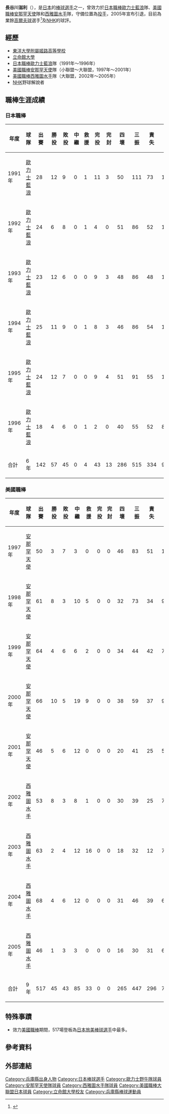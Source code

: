 {{Infobox MLB player|
image=|
width=|
name=長谷川滋利|
position=投手|
team=|
number=|
birth_date={{birth_date_and_age|1968|8|1|mf=y}}|
birth_place={{JPN}}[[兵庫縣|兵庫縣]][[加古川市|加古川市]]|
bats=右|
throws=右|
debutleague=日本職棒|
debutyear=1991年|
debutdate=4月11日|
debutteam=歐力士藍浪|
debut2league=美國職棒|
debut2year=1997年|
debut2date=4月5日|
debut2team=安納罕天使|
finalleague=日本職棒|
finaldate=10月23日|
finalyear=1996年|
finalteam=歐力士藍浪|
final2league=美國職棒|
final2date=9月29日|
final2year=2005年|
final2team=西雅圖水手|
statleague=日本職棒|
statyear=1996年|
stat1label=勝—敗|
stat1value=57—45|
stat2label=防禦率|
stat2value=3.33|
stat3label=三振—四壞|
stat3value=515—286|
stat2league=美國職棒|
stat2year=2005年|
stat21label=勝—敗|
stat21value=45—43|
stat22label=防禦率|
stat22value=3.70|
stat23label=三振—四壞|
stat23value=447—265|
formerteams=<nowiki></nowiki>
'''NPB'''
*[[歐力士藍浪|歐力士藍浪]]（1991年－1996年）
'''MLB'''
*[[安那罕天使|安那罕天使]]（1997年－2001年）
*[[西雅圖水手|西雅圖水手]]（2002年－2005年）|
highlights=<nowiki></nowiki>
*[[太平洋聯盟|洋聯]][[新人王|新人王]]：1991
}}
{{Japanese|japanese=長谷川滋利|kana=はせがわ しげとし|romaji=Hasegawa Shigetoshi}}

'''長谷川滋利'''（{{bd|1968年|8月1日|catIdx=Hasegawa Shigetoshi}}），是[[日本|日本]]的[[棒球|棒球]][[選手|選手]]之一，曾效力於[[日本職棒|日本職棒]][[歐力士藍浪|歐力士藍浪]]隊、[[美國職棒|美國職棒]][[安那罕天使|安那罕天使]]隊和[[西雅圖水手|西雅圖水手]]隊，守備位置為[[投手|投手]]，2005年宣布引退，目前為業餘[[高爾夫球|高爾夫球]]選手<ref>{{cite news |title=MLB》前日投長谷川滋利 晉級美業餘高球錦標賽|url=https://sports.ltn.com.tw/news/breakingnews/2157431|website=[[自由時報|自由時報]]|date=2017-08-09}}</ref>及[[NHK|NHK]]的球評。

==經歷==
*[[東洋大學附屬姬路中學校及高等學校|東洋大學附屬姬路高等學校]]
*[[立命館大學|立命館大學]]
*[[日本職棒|日本職棒]][[歐力士藍浪|歐力士藍浪]]隊（1991年～1996年）
*[[美國職棒|美國職棒]][[安那罕天使|安那罕天使]]隊（小聯盟～大聯盟，1997年～2001年）
*[[美國職棒|美國職棒]][[西雅圖水手|西雅圖水手]]隊（大聯盟，2002年～2005年）
*[[NHK|NHK]]野球解說者

==職棒生涯成績==
===日本職棒===
{| border="1" width="800px"
|- align="center"
!年度||球隊||出賽||勝投||敗投||中繼||救援||完投||完封||四壞||三振||責失||投球局數||防禦率
|- align="center"
|1991年||[[歐力士藍浪|歐力士藍浪]]||28||12||9||0||1||11||3||50||111||73||185.0||3.55
|- align="center"
|1992年||[[歐力士藍浪|歐力士藍浪]]||24||6||8||0||1||4||0||51||86||52||143.1||3.27
|- align="center"
|1993年||[[歐力士藍浪|歐力士藍浪]]||23||12||6||0||0||9||3||48||86||48||159.2||2.71
|- align="center"
|1994年||[[歐力士藍浪|歐力士藍浪]]||25||11||9||0||1||8||3||46||86||54||156.1||3.11
|- align="center"
|1995年||[[歐力士藍浪|歐力士藍浪]]||24||12||7||0||0||9||4||51||91||55||171.0||2.89
|- align="center"
|1996年||[[歐力士藍浪|歐力士藍浪]]||18||4||6||0||1||2||0||40||55||52||87.2||5.34
|- align=middle style="color:#ffcc00; background-color:#101077"
!合計||6年||142||57||45||0||4||43||13||286||515||334||903.0||3.33
|}

===美國職棒===
{| border="1" width="800px"
|- align="center"
!年度||球隊||出賽||勝投||敗投||中繼||救援||完投||完封||四壞||三振||責失||投球局數||防禦率
|- align="center"
|1997年||[[安那罕天使|安那罕天使]]||50||3||7||3||0||0||0||46||83||51||116.2||3.93
|- align="center"
|1998年||[[安那罕天使|安那罕天使]]||61||8||3||10||5||0||0||32||73||34||97.1||3.14
|- align="center"
|1999年||[[安那罕天使|安那罕天使]]||64||4||6||6||2||0||0||34||44||42||77.0||4.91
|- align="center"
|2000年||[[安那罕天使|安那罕天使]]||66||10||5||19||9||0||0||38||59||37||95.2||3.48
|- align="center"
|2001年||[[安那罕天使|安那罕天使]]||46||5||6||12||0||0||0||20||41||25||55.2||4.04
|- align="center"
|2002年||[[西雅圖水手|西雅圖水手]]||53||8||3||8||1||0||0||30||39||25||70.1||3.20
|- align="center"
|2003年||[[西雅圖水手|西雅圖水手]]||63||2||4||12||16||0||0||18||32||12||73.0||1.48
|- align="center"
|2004年||[[西雅圖水手|西雅圖水手]]||68||4||6||12||0||0||0||31||46||39||68.0||5.16
|- align="center"
|2005年||[[西雅圖水手|西雅圖水手]]||46||1||3||3||0||0||0||16||30||31||66.2||4.19
|- align=middle style="color:#FFFFFF; background-color:#005c5c"
!合計||9年||517||45||43||85||33||0||0||265||447||296||720.1||3.70
|}

==特殊事蹟==
*效力[[美國職棒|美國職棒]]期間，517場登板為[[日本|日本]][[旅美棒球選手|旅美棒球選手]]中最多。

==參考資料==
{{reflist}}

==外部連結==
{{台灣棒球維基館}}
{{Baseballstats | br=h/hasegsh01 | fangraphs=1082 | cube=H/Shigetoshi-Hasegawa}}

{{太平洋聯盟新人王}}
{{DEFAULTSORT:Hasegawa Shigetoshi}}
[[Category:兵庫縣出身人物|Category:兵庫縣出身人物]]
[[Category:日本棒球選手|Category:日本棒球選手]]
[[Category:歐力士野牛隊球員|Category:歐力士野牛隊球員]]
[[Category:安那罕天使隊球員|Category:安那罕天使隊球員]]
[[Category:西雅圖水手隊球員|Category:西雅圖水手隊球員]]
[[Category:美國職棒大聯盟日本球員|Category:美國職棒大聯盟日本球員]]
[[Category:立命館大學校友|Category:立命館大學校友]]
[[Category:兵庫縣棒球運動員|Category:兵庫縣棒球運動員]]